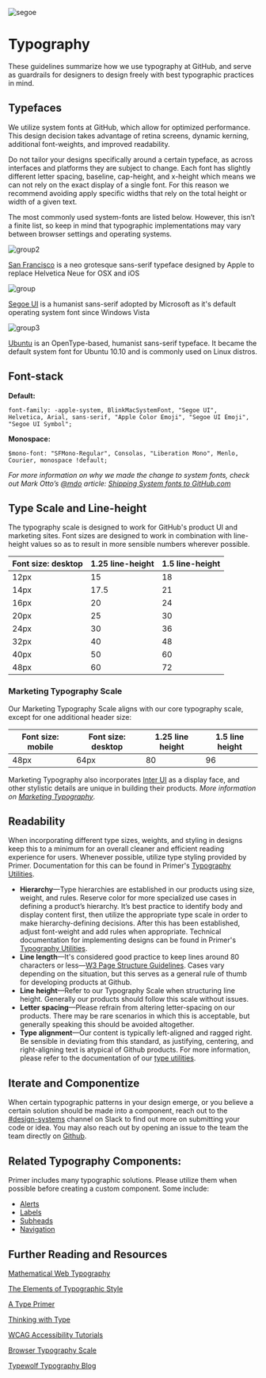 ![segoe](svg/segoe.svg)

# Typography

These guidelines summarize how we use typography at GitHub, and serve as guardrails for designers to design freely with best typographic practices in mind.

<!-- {:toc} -->

## Typefaces

We utilize system fonts at GitHub, which allow for optimized performance. This design decision takes advantage of retina screens, dynamic kerning, additional font-weights, and improved readability.

Do not tailor your designs specifically around a certain typeface, as across interfaces and platforms they are subject to change. Each font has slightly different letter spacing, baseline, cap-height, and x-height which means we can not rely on the exact display of a single font. For this reason we recommend avoiding apply specific widths that rely on the total height or width of a given text.

The most commonly used system-fonts are listed below. However, this isn’t a finite list, so keep in mind that typographic implementations may vary between browser settings and operating systems.

![group2](https://user-images.githubusercontent.com/24916540/48572595-b604d380-e8be-11e8-8e33-58bd24e84dc1.png)

[San Francisco](https://developer.apple.com/fonts/) is a neo grotesque sans-serif typeface designed by Apple to replace Helvetica Neue for OSX and iOS

![group](https://user-images.githubusercontent.com/24916540/48572525-8786f880-e8be-11e8-901d-f23ec5fe676f.png)

[Segoe UI](https://developer.microsoft.com/en-us/fabric#/resources) is a humanist sans-serif adopted by Microsoft as it's default operating system font since Windows Vista

![group3](https://user-images.githubusercontent.com/24916540/48572594-b56c3d00-e8be-11e8-9514-eebebde3da2f.png)

[Ubuntu](https://design.ubuntu.com/font/) is an OpenType-based, humanist sans-serif typeface. It became the default system font for Ubuntu 10.10 and is commonly used on Linux distros.

<!-- Download: [system-fonts.zip](https://github.com/primer/design/files/2583092/system-fonts.zip) -->

## Font-stack

**Default:**

```
font-family: -apple-system, BlinkMacSystemFont, "Segoe UI",
Helvetica, Arial, sans-serif, "Apple Color Emoji", "Segoe UI Emoji", "Segoe UI Symbol";
```

**Monospace:**

```
$mono-font: "SFMono-Regular", Consolas, "Liberation Mono", Menlo, Courier, monospace !default;
```

_For more information on why we made the change to system fonts, check out Mark Otto’s [@mdo](http://markdotto.com/) article: [Shipping System fonts to GitHub.com](http://markdotto.com/2018/02/07/github-system-fonts/)_

## Type Scale and Line-height

The typography scale is designed to work for GitHub's product UI and marketing sites. Font sizes are designed to work in combination with line-height values so as to result in more sensible numbers wherever possible.

| Font size: desktop | 1.25 line-height | 1.5 line-height |
| ------------------ | ---------------- | --------------- |
| 12px               | 15               | 18              |
| 14px               | 17.5             | 21              |
| 16px               | 20               | 24              |
| 20px               | 25               | 30              |
| 24px               | 30               | 36              |
| 32px               | 40               | 48              |
| 40px               | 50               | 60              |
| 48px               | 60               | 72              |

### Marketing Typography Scale

Our Marketing Typography Scale aligns with our core typography scale, except for one additional header size:

| Font size: mobile | Font size: desktop | 1.25 line height | 1.5 line height |
| ----------------- | ------------------ | ---------------- | --------------- |
| 48px              | 64px               | 80               | 96              |

Marketing Typography also incorporates [Inter UI](https://rsms.me/inter/) as a display face, and other stylistic details are unique in building their products.
_More information on [Marketing Typography](https://styleguide.github.com/primer/utilities/marketing-type/)_.

## Readability

When incorporating different type sizes, weights, and styling in designs keep this to a minimum for an overall cleaner and efficient reading experience for users. Whenever possible, utilize type styling provided by Primer. Documentation for this can be found in Primer's [Typography Utilities](https://styleguide.github.com/primer/utilities/typography/).

- **Hierarchy**—Type hierarchies are established in our products using size, weight, and rules. Reserve color for more specialized use cases in defining a product’s hierarchy. It’s best practice to identify body and display content first, then utilize the appropriate type scale in order to make hierarchy-defining decisions. After this has been established, adjust font-weight and add rules when appropriate. Technical documentation for implementing designs can be found in Primer's [Typography Utilities](https://styleguide.github.com/primer/utilities/typography/).
- **Line length**—It's considered good practice to keep lines around 80 characters or less—[W3 Page Structure Guidelines](https://www.w3.org/WAI/tutorials/page-structure/styling/). Cases vary depending on the situation, but this serves as a general rule of thumb for developing products at Github.
- **Line height**—Refer to our Typography Scale when structuring line height. Generally our products should follow this scale without issues.
- **Letter spacing**—Please refrain from altering letter-spacing on our products. There may be rare scenarios in which this is acceptable, but generally speaking this should be avoided altogether.
- **Type alignment**—Our content is typically left-aligned and ragged right. Be sensible in deviating from this standard, as justifying, centering, and right-aligning text is atypical of Github products. For more information, please refer to the documentation of our [type utilities](https://styleguide.github.com/primer/utilities/typography/).

## Iterate and Componentize

When certain typographic patterns in your design emerge, or you believe a certain solution should be made into a component, reach out to the [#design-systems](https://github.slack.com/messages/C0ZCGGGJ2) channel on Slack to find out more on submitting your code or idea. You may also reach out by opening an issue to the team the team directly on [Github](https://github.com/primer/primer).

## Related Typography Components:

Primer includes many typographic solutions. Please utilize them when possible before creating a custom component. Some include:

- [Alerts](https://styleguide.github.com/primer/components/alerts/)
- [Labels](https://styleguide.github.com/primer/components/labels/)
- [Subheads](https://styleguide.github.com/primer/components/subhead/)
- [Navigation](https://styleguide.github.com/primer/components/navigation/)

## Further Reading and Resources

[Mathematical Web Typography](http://jxnblk.com/writing/posts/mathematical-web-typography/)

[The Elements of Typographic Style](https://www.amazon.com/Elements-Typographic-Style-Robert-Bringhurst/dp/0881791326)

[A Type Primer](https://www.amazon.com/Type-Primer-2nd-John-Kane-ebook/dp/B006Y1X55G)

[Thinking with Type](http://thinkingwithtype.com/)

[WCAG Accessibility Tutorials](https://www.w3.org/WAI/tutorials/page-structure/)

[Browser Typography Scale](http://type-scale.com/)

[Typewolf Typography Blog](https://www.typewolf.com)

<!-- **etc.** -->


